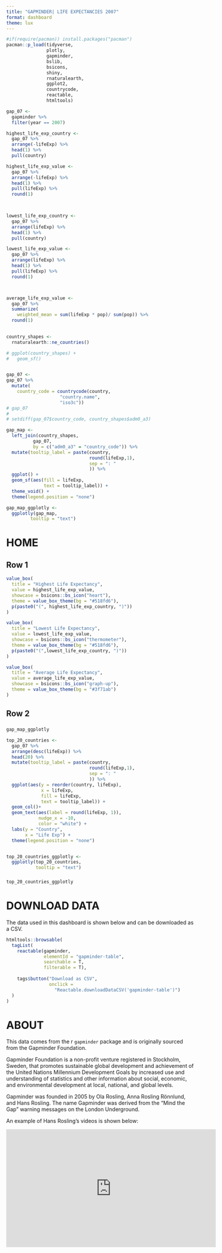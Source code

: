```yaml
---
title: "GAPMINDER| LIFE EXPECTANCIES 2007"
format: dashboard
theme: lux
---
```


```r
#if(require(pacman)) install.packages("pacman")
pacman::p_load(tidyverse,
               plotly,
               gapminder,
               bslib,
               bsicons,
               shiny,
               rnaturalearth,
               ggplot2,
               countrycode,
               reactable,
               htmltools)
```

```r
gap_07 <- 
  gapminder %>% 
  filter(year == 2007)

highest_life_exp_country <- 
  gap_07 %>% 
  arrange(-lifeExp) %>% 
  head(1) %>% 
  pull(country)

highest_life_exp_value <- 
  gap_07 %>% 
  arrange(-lifeExp) %>% 
  head(1) %>% 
  pull(lifeExp) %>% 
  round(1)
  


lowest_life_exp_country <- 
  gap_07 %>% 
  arrange(lifeExp) %>% 
  head(1) %>% 
  pull(country)

lowest_life_exp_value <- 
  gap_07 %>% 
  arrange(lifeExp) %>% 
  head(1) %>% 
  pull(lifeExp) %>% 
  round(1)



average_life_exp_value <- 
  gap_07 %>% 
  summarize(
    weighted_mean = sum(lifeExp * pop)/ sum(pop)) %>% 
  round(1)
  
```


```r
country_shapes <- 
  rnaturalearth::ne_countries()

# ggplot(country_shapes) +
#   geom_sf()


gap_07 <- 
gap_07 %>% 
  mutate(
    country_code = countrycode(country, 
                    "country.name", 
                    "iso3c"))
# gap_07
# 
# setdiff(gap_07$country_code, country_shapes$adm0_a3)

gap_map <- 
  left_join(country_shapes,
          gap_07,
          by = c("adm0_a3" = "country_code")) %>% 
  mutate(tooltip_label = paste(country,
                               round(lifeExp,1),
                               sep = ": "
                               )) %>% 
  ggplot() +
  geom_sf(aes(fill = lifeExp,
              text = tooltip_label)) +
  theme_void() +
  theme(legend.position = "none")

gap_map_ggplotly <- 
  ggplotly(gap_map,
         tooltip = "text")
```


# HOME

## Row 1 {height=25%}

```r
value_box(
  title = "Highest Life Expectancy",
  value = highest_life_exp_value,
  showcase = bsicons::bs_icon("heart"),
  theme = value_box_theme(bg = "#518fd6"),
  p(paste0("(", highest_life_exp_country, ")"))
)
```


```r
value_box(
  title = "Lowest Life Expectancy",
  value = lowest_life_exp_value,
  showcase = bsicons::bs_icon("thermometer"),
  theme = value_box_theme(bg = "#518fd6"),
  p(paste0("(",lowest_life_exp_country, ")"))
)
```


```r
value_box(
  title = "Average Life Expectancy",
  value = average_life_exp_value,
  showcase = bsicons::bs_icon("graph-up"),
  theme = value_box_theme(bg = "#3f71ab")
)
```


## Row 2 {height=75%}


### {width=70%}


```r
gap_map_ggplotly
```

```r
top_20_countries <- 
  gap_07 %>% 
  arrange(desc(lifeExp)) %>% 
  head(20) %>%
  mutate(tooltip_label = paste(country,
                               round(lifeExp,1),
                               sep = ": "
                               )) %>% 
  ggplot(aes(y = reorder(country, lifeExp),
             x = lifeExp,
             fill = lifeExp,
             text = tooltip_label)) +
  geom_col()+
  geom_text(aes(label = round(lifeExp, 1)),
            nudge_x = -10,
            color = "white") +
  labs(y = "Country",
       x = "Life Exp") +
  theme(legend.position = "none")


top_20_countries_ggplotly <- 
  ggplotly(top_20_countries,
           tooltip = "text")


```


### {width=30%}


```r
top_20_countries_ggplotly
```




# DOWNLOAD DATA

The data used in this dashboard is shown below and can be downloaded as a CSV.

```r

htmltools::browsable(
  tagList(
    reactable(gapminder,
              elementId = "gapminder-table",
              searchable = T,
              filterable = T),
  
    tags$button("Download as CSV", 
                onclick = 
                  "Reactable.downloadDataCSV('gapminder-table')")
  )
)


```


# ABOUT

This data comes from the r `gapminder` package and is originally sourced from the Gapminder Foundation.

Gapminder Foundation is a non-profit venture registered in Stockholm, Sweden, that promotes sustainable global development and achievement of the United Nations Millennium Development Goals by increased use and understanding of statistics and other information about social, economic, and environmental development at local, national, and global levels.

Gapminder was founded in 2005 by Ola Rosling, Anna Rosling Rönnlund, and Hans Rosling. The name Gapminder was derived from the "Mind the Gap" warning messages on the London Underground.

An example of Hans Rosling's videos is shown below:

<iframe width="560" height="315" src="https://www.youtube.com/embed/hVimVzgtD6w?si=j0LDxdS-EUQHAnRh" title="YouTube video player" frameborder="0" allow="accelerometer; autoplay; clipboard-write; encrypted-media; gyroscope; picture-in-picture; web-share" referrerpolicy="strict-origin-when-cross-origin" allowfullscreen></iframe>
